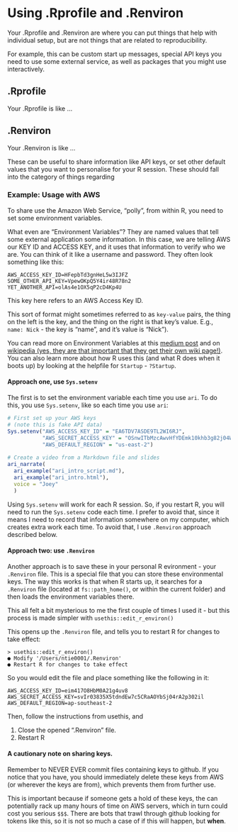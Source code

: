 # Using .Rprofile and .Renviron

Your .Rprofile and .Renviron are where you can put things that help with individual setup, but are not things that are related to reproducibility.

For example, this can be custom start up messages, special API keys you need to use some external service, as well as packages that you might use interactively.

## .Rprofile

Your .Rprofile is like ...

## .Renviron

Your .Renviron is like ...

These can be useful to share information like API keys, or set other default values that you want to personalise for your R session. These should fall into the category of things regarding

### Example: Usage with AWS

To share use the Amazon Web Service, "polly", from within R, you need to set some environment variables.

What even are "Environment Variables"? They are named values that tell some external application some information. In this case, we are telling AWS our KEY ID and ACCESS KEY, and it uses that information to verify who we are. You can think of it like a username and password. They often look something like this:

```
AWS_ACCESS_KEY_ID=HFepbTd3gnHeL5w3IJFZ
SOME_OTHER_API_KEY=VpewOKpQ5Y4ir48R78n2
YET_ANOTHER_API=olAs4e1OX5qP2cD4Kp4U
```

This key here refers to an AWS Access Key ID.

This sort of format might sometimes referred to as `key-value` pairs, the thing on the left is the key, and the thing on the right is that key's value. E.g., `name: Nick` - the key is "name", and it's value is "Nick").

You can read more on Environment Variables at this [medium post](https://medium.com/chingu/an-introduction-to-environment-variables-and-how-to-use-them-f602f66d15fa) and on [wikipedia (yes, they are that important that they get their own wiki page!)](https://en.wikipedia.org/wiki/Environment_variable). You can also learn more about how R uses this (and what R does when it boots up) by looking at the helpfile for `Startup` - `?Startup`.

#### Approach one, use `Sys.setenv`

The first is to set the environment variable each time you use `ari`. To do this, you use `Sys.setenv`, like so  each time you use `ari`:


```r
# First set up your AWS keys
# (note this is fake API data)
Sys.setenv("AWS_ACCESS_KEY_ID" = "EA6TDV7ASDE9TL2WI6RJ",
           "AWS_SECRET_ACCESS_KEY" = "OSnwITbMzcAwvHfYDEmk10khb3g82j04Wj8Va4AA",
           "AWS_DEFAULT_REGION" = "us-east-2")
           
# Create a video from a Markdown file and slides
ari_narrate(
  ari_example("ari_intro_script.md"),
  ari_example("ari_intro.html"),
  voice = "Joey"
  )
```

Using `Sys.setenv` will work for each R session. So, if you restart R, you will need to run the `Sys.setenv` code each time. I prefer to avoid that, since it means I need to record that information somewhere on my computer, which creates extra work each time. To avoid that, I use `.Renviron` approach described below.

#### Approach two: use `.Renviron`

Another approach is to save these in your personal R evironment - your `.Renviron` file. This is a special file that you can store these environmental keys. The way this works is that when R starts up, it searches for a `.Renviron` file (located at `fs::path_home()`, or within the current folder) and then loads the environment variables there. 

This all felt a bit mysterious to me the first couple of times I used it - but this process is made simpler with `usethis::edit_r_environ()`

This opens up the `.Renviron` file, and tells you to restart R for changes to take effect:

```
> usethis::edit_r_environ()
● Modify '/Users/ntie0001/.Renviron'
● Restart R for changes to take effect
```

So you would edit the file and place something like the following in it:

```
AWS_ACCESS_KEY_ID=eim417O8HbM0A21g4uv8
AWS_SECRET_ACCESS_KEY=svIr03835X5tdndEw7c5CRaAOYbSj04rA2p302il
AWS_DEFAULT_REGION=ap-southeast-2
```

Then, follow the instructions from usethis, and

1. Close the opened ".Renviron" file.
2. Restart R

#### A cautionary note on sharing keys.

Remember to NEVER EVER commit files containing keys to github. If you notice that you have, you should immediately delete these keys from AWS (or wherever the keys are from), which prevents them from further use. 

This is important because if someone gets a hold of these keys, the can potentially rack up many hours of time on AWS servers, which in turn could cost you serious `$$$`. There are bots that trawl through github looking for tokens like this, so it is not so much a case of if this will happen, but **when**. 